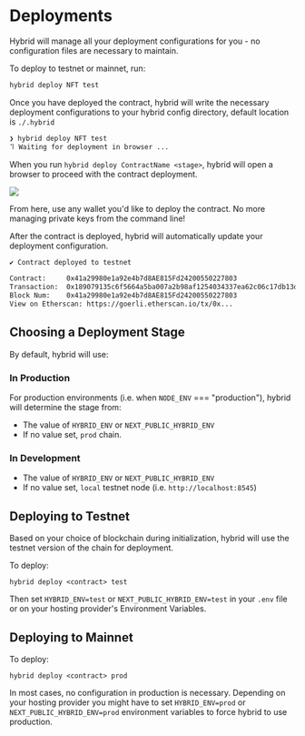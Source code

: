 # Deployments

Hybrid will manage all your deployment configurations for you - no configuration files are necessary to maintain.

To deploy to testnet or mainnet, run:

```sh
hybrid deploy NFT test
```

Once you have deployed the contract, hybrid will write the necessary deployment configurations to your hybrid config directory, default location is `./.hybrid`

```sh
❯ hybrid deploy NFT test
⠹ Waiting for deployment in browser ...
```

When you run `hybrid deploy ContractName <stage>`, hybrid will open a browser to proceed with the contract deployment.

<img src="/docs/deployment/ready.png" className="h-96 mx-auto" />

From here, use any wallet you'd like to deploy the contract. No more managing private keys from the command line!

After the contract is deployed, hybrid will automatically update your deployment configuration.

```sh
✔ Contract deployed to testnet

Contract:     0x41a29980e1a92e4b7d8AE815Fd24200550227803
Transaction:  0x189079135c6f5664a5ba007a2b98af1254034337ea62c06c17db13d55a4b5073
Block Num:    0x41a29980e1a92e4b7d8AE815Fd24200550227803
View on Etherscan: https://goerli.etherscan.io/tx/0x...
```

## Choosing a Deployment Stage

By default, hybrid will use:

### In Production

For production environments (i.e. when `NODE_ENV` === "production"), hybrid will determine the stage from:

- The value of `HYBRID_ENV` or `NEXT_PUBLIC_HYBRID_ENV`
- If no value set, `prod` chain.

### In Development

- The value of `HYBRID_ENV` or `NEXT_PUBLIC_HYBRID_ENV`
- If no value set, `local` testnet node (i.e. `http://localhost:8545`)

## Deploying to Testnet

Based on your choice of blockchain during initialization, hybrid will use the testnet version of the chain for deployment.

To deploy:

```
hybrid deploy <contract> test
```

Then set `HYBRID_ENV=test` or `NEXT_PUBLIC_HYBRID_ENV=test` in your `.env` file or on your hosting provider's Environment Variables.

## Deploying to Mainnet

To deploy:

```
hybrid deploy <contract> prod
```

In most cases, no configuration in production is necessary. Depending on your hosting provider you might have to set `HYBRID_ENV=prod` or `NEXT_PUBLIC_HYBRID_ENV=prod` environment variables to force hybrid to use production.
